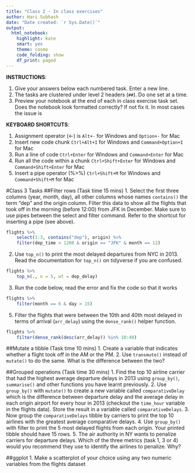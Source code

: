 ```yaml
---
title: "Class 2 - In class exercises"
author: Hari Subhash
date: "Date created: `r Sys.Date()`"
output:
  html_notebook:
    highlight: kate
    smart: yes
    theme: cosmo
    code_folding: show
    df_print: paged
---
```

**INSTRUCTIONS**:

1. Give your answers below each numbered task. Enter a new line.
2. The tasks are clustered under level 2 headers (`##`). Do one set at a time.
3. Preview your notebook at the end of each in class exercise task set. Does the notebook look formatted correctly? If not fix it. In most cases the issue is

**KEYBOARD SHORTCUTS**:

1) Assignment operator (<-) is `Alt+-` for Windows and `Option+-` for Mac
2) Insert new code chunk `Ctrl+Alt+I` for Windows and `Command+Option+I` for Mac
3) Run a line of code `Ctrl+Enter` for Windows and `Command+Enter` for Mac
4) Run all the code within a chunk `Ctrl+Shift+Enter` for Windows and `Command+Shift+Enter` for Mac
5) Insert a pipe operator (%>%) `Ctrl+Shift+M` for Windows and `Command+Shift+M` for Mac

#Class 3 Tasks
##Filter rows (Task time 15 mins)
1. Select the first three columns (year, month, day), all other columns whose names `contains()` the term "dep" and the origin column. Filter this data to show all the flights that took off in the morning (before 12:00) from JFK in December. Make sure to use pipes between the select and filter command. Refer to the shortcut for inserting a pipe (see above).
```r
flights %>% 
    select(1:3, contains("dep"), origin) %>%
    filter(dep_time < 1200 & origin == "JFK" & month == 12)
```
2. Use `top_n()` to print the most delayed departures from NYC in 2013. Read the documentation for `top_n()` on tidyverse if you are confused.
```r
flights %>% 
    top_n(., n = 5, wt = dep_delay)
```

3. Run the code below, read the error and fix the code so that it works
```r
flights %>% 
    filter(month == 6 & day > 15)
```
5. Filter the flights that were between the 10th and 40th most delayed in terms of arrival (`arr_delay`) using the `dense_rank()` helper function.
```r
flights %>% 
    filter(dense_rank(desc(arr_delay)) %in% 10:40)
```


##Mutate a tibble (Task time 10 mins)
1. Create a variable that indicates whether a flight took off in the AM or the PM.
2. Use `transmute()` instead of `mutate()` to do the same. What is the difference between the two?

##Grouped operations (Task time 30 mins)
1. Find the top 10 airline carrier that had the highest average departure delays in 2013 using `group_by()`, `summarise()` and other functions you have learnt previously.
2. Use `group_by()` with `mutate()` to create a new variable called `comparativeDelay` which is the difference between departure delay and the average delay in each origin airport for every hour in 2013 (checkout the `time_hour` variable in the flights data). Store the result in a variable called `comparativeDelays`.
3. Now group the `comparativeDelays` tibble by carriers to print the top 10 airlines with the greatest average comparative delays.
4. Use `group_by()` with filter to print the 5 most delayed flights from each origin. Your printed tibble should have 15 rows.
5. The air authority in NY wants to penalize carriers for departure delays. Which of the three metrics (task 1, 3 or 4) would you recommend they use to identify the airlines to penalize. Why?

##ggplot
1. Make a scatterplot of your choice using any two numeric variables from the flights dataset


